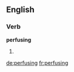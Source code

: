 ==English==

===Verb===
'''perfusing'''

# {{present participle of|perfuse}}

[[de:perfusing]]
[[fr:perfusing]]